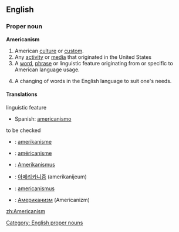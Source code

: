 ==English==

===Proper noun===
'''Americanism'''
#American [[culture]] or [[custom]].
#Any [[activity]] or [[media]] that originated in the United States
#A [[word]], [[phrase]] or linguistic feature originating from or specific to American language usage.
# {{rfv-sense}} A changing of words in the English language to suit one's needs.

====Translations====
;linguistic feature
{{top}}
*Spanish: [[americanismo]] {{m}}
{{mid}}
{{bottom}}

;to be checked
{{top}}
*{{ttbc|Dutch}}: [[amerikanisme]]
*{{ttbc|French}}: [[américanisme]]
*{{ttbc|German}}: [[Amerikanismus]]
{{mid}}
*{{ttbc|Korean}}: [[아메리카니즘]] (amerikanijeum)
*{{ttbc|Latin}}: [[americanismus]]
*{{ttbc|Russian}}: [[Американизм]] (Americanizm)
{{bottom}}

[[Category: English proper nouns]]

[[zh:Americanism]]